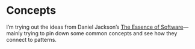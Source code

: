 
<Meta title="Concepts/Overview" />

# Concepts

I’m trying out the ideas from Daniel Jackson’s [The Essence of Software](https://essenceofsoftware.com/)—mainly trying to pin down some common concepts and see how they connect to patterns.